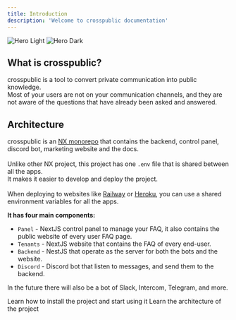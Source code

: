 ```yaml
---
title: Introduction
description: 'Welcome to crosspublic documentation'
---
```


<div className="w-full flex justify-center rounded-full">
    <img
      className="block dark:hidden"
      src="/logo/light.png"
      alt="Hero Light"
    />
    <img
      className="hidden dark:block"
      src="/logo/dark.png"
      alt="Hero Dark"
    />
</div>

## What is crosspublic?

crosspublic is a tool to convert private communication into public knowledge.<br />
Most of your users are not on your communication channels, and they are not aware of the questions that have already been asked and answered.<br />

## Architecture
crosspublic is an [NX monorepo](https://nx.dev) that contains the backend, control panel, discord bot, marketing website and the docs.<br /><br />
Unlike other NX project, this project has one `.env` file that is shared between all the apps.<br />
It makes it easier to develop and deploy the project.<br /><br />
When deploying to websites like [Railway](https://railway.app) or [Heroku](https://heroku.com), you can use a shared environment variables for all the apps.<br />

**It has four main components:**
- `Panel` - NextJS control panel to manage your FAQ, it also contains the public website of every user FAQ page.
- `Tenants` - NextJS website that contains the FAQ of every end-user.
- `Backend` - NestJS that operate as the server for both the bots and the website.
- `Discord` - Discord bot that listen to messages, and send them to the backend.

In the future there will also be a bot of Slack, Intercom, Telegram, and more.

<CardGroup cols={2}>
  <Card
    title="Quick start"
    icon="pen-to-square"
    href="/quickstart"
  >
    Learn how to install the project and start using it
  </Card>
  <Card
    title="How it works"
    icon="screwdriver-wrench"
    href="/howitworks"
  >
    Learn the architecture of the project
  </Card>
</CardGroup>
